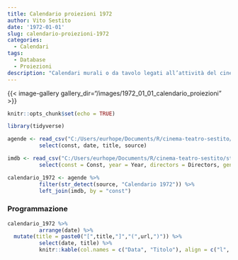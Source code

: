 ```yaml
---
title: Calendario proiezioni 1972
author: Vito Sestito
date: '1972-01-01'
slug: calendario-proiezioni-1972
categories:
  - Calendari
tags:
  - Database
  - Proiezioni
description: "Calendari murali o da tavolo legati all’attività del cinema. Indicano la data di proiezione e il titolo dei film, insieme agli incassi registrati."
---
```

{{< image-gallery gallery_dir="/images/1972_01_01_calendario_proiezioni" >}}
```r
knitr::opts_chunk$set(echo = TRUE)

library(tidyverse)

agende <- read_csv("C:/Users/eurhope/Documents/R/cinema-teatro-sestito/static/data/programmazione_agende.csv") %>%
          select(const, date, title, source)

imdb <- read_csv("C:/Users/eurhope/Documents/R/cinema-teatro-sestito/static/data/programmazione_imdb.csv") %>%
          select(const = Const, year = Year, directors = Directors, genres = Genres, imdb_rating = `IMDb Rating`, runtime = `Runtime (mins)`, url = URL)

calendario_1972 <- agende %>%
          filter(str_detect(source, "Calendario 1972")) %>%
          left_join(imdb, by = "const")
```
### Programmazione
```r
calendario_1972 %>%
          arrange(date) %>%
  mutate(title = paste0("[",title,"]","(",url,")")) %>%
          select(date, title) %>%
          knitr::kable(col.names = c("Data", "Titolo"), align = c("l", "l", "l"))
```